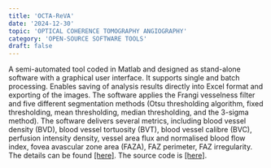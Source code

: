 ```yaml
---
title: 'OCTA-ReVA'
date: '2024-12-30'
topic: 'OPTICAL COHERENCE TOMOGRAPHY ANGIOGRAPHY'
category: 'OPEN-SOURCE SOFTWARE TOOLS'
draft: false
---
```


A semi-automated tool coded in Matlab and designed as stand-alone software with a graphical user interface.
It supports single and batch processing.
Enables saving of analysis results directly into Excel format and exporting of the images.
The software applies the Frangi vesselness filter and five different segmentation methods (Otsu thresholding algorithm, fixed thresholding, mean thresholding, median thresholding, and the 3-sigma method).
The software delivers several metrics, including blood vessel density (BVD), blood vessel tortuosity (BVT), blood vessel calibre (BVC), perfusion intensity density, vessel area flux and normalised blood flow index, fovea avascular zone area (FAZA), FAZ perimeter, FAZ irregularity.
The details can be found <a className="text-primary-400 underline" target="_blank" href="https://opg.optica.org/boe/fulltext.cfm?uri=boe-15-10-6010&id=560083">[here]</a>. The source code is <a className="text-primary-400 underline" target="_blank" href="https://github.com/fiifijackson/OCTA-ReVA?tab=readme-ov-file">[here]</a>.
